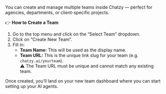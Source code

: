 You can create and manage multiple teams inside Chatzy — perfect for agencies, departments, or client-specific projects.

👉 **How to Create a Team**
1. Go to the top menu and click on the “Select Team” dropdown.
2. Click on “Create New Team”.
3. Fill in:
   - **Team Name:** This will be used as the display name.
   - **Team URL:** This is the unique link slug for your team (e.g. `chatzy.ai/yourteam`).  
     ⚠ The Team URL must be unique and cannot match any existing team.

Once created, you’ll land on your new team dashboard where you can start setting up your AI agents.

